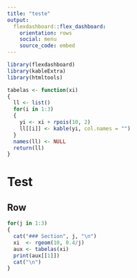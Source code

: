 ---
title: "teste"
output: 
  flexdashboard::flex_dashboard:
    orientation: rows
    social: menu
    source_code: embed
---

```{r setup, include=FALSE}
library(flexdashboard)
library(kableExtra)
library(htmltools)
```


```{r, include=FALSE}
tabelas <- function(xi)
{
  ll <- list()
  for(i in 1:3)
  {
    yi <- xi + rpois(10, 2)
    ll[[i]] <- kable(yi, col.names = "")
  }
  names(ll) <- NULL
  return(ll)
}
```


Test
=======================================================================

Row  {.tabset}
-----------------------------------------------------------------------

```{r, results='asis'}  
for(j in 1:3)
{
  cat("### Section", j, "\n")
  xi  <- rgeom(10, 0.4/j)
  aux <- tabelas(xi)
  print(aux[[1]])
  cat("\n")
}
```










